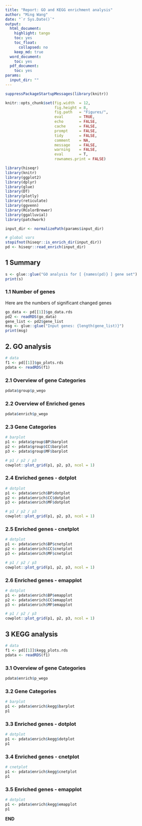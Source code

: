 ```yaml
---
title: "Report: GO and KEGG enrichment analysis"
author: "Ming Wang"
date: "`r Sys.Date()`"
output:
  html_document:
    highlight: tango
    toc: yes
    toc_float:
      collapsed: no
    keep_md: true
  word_document:
    toc: yes
  pdf_document:
    toc: yes
params:
  input_dir: ""
---
```


```r
suppressPackageStartupMessages(library(knitr))

knitr::opts_chunk$set(fig.width  = 12, 
                      fig.height = 8, 
                      fig.path   = "Figures/",
                      eval       = TRUE,
                      echo       = FALSE,
                      cache      = FALSE,
                      prompt     = FALSE,
                      tidy       = FALSE,
                      comment    = NA,
                      message    = FALSE,
                      warning    = FALSE,
                      eval       = T,
                      rownames.print = FALSE)
```


```r
library(hiseqr)
library(knitr)
library(ggplot2)
library(dplyr)
library(glue)
library(DT)
library(plotly)
library(reticulate)
library(ggvenn)
library(RColorBrewer)
library(ggalluvial)
library(patchwork)
```


```r
input_dir <- normalizePath(params$input_dir)
```


```r
# global vars
stopifnot(hiseqr::is_enrich_dir(input_dir))
pd <- hiseqr::read_enrich(input_dir)
```


## 1 Summary

```r
s <- glue::glue("GO analysis for [ {names(pd)} ] gene set")
print(s)
```


### 1.1 Number of genes

Here are the numbers of significant changed genes

```r
go_data <- pd[[1]]$go_data.rds
pd2 <- readRDS(go_data)
gene_list <- pd2$gene_list
msg <- glue::glue("Input genes: {length(gene_list)}")
print(msg)
```

## 2. GO analysis

```r
# data
f1 <- pd[[1]]$go_plots.rds
pdata <- readRDS(f1)
```

### 2.1 Overview of gene **Categories**

```r
pdata$group$p_wego
```

### 2.2 Overview of **Enriched** genes

```r
pdata$enrich$p_wego
```

### 2.3 Gene **Categories**

```r
# barplot
p1 <- pdata$group$BP$barplot
p2 <- pdata$group$CC$barplot
p3 <- pdata$group$MF$barplot

# p1 / p2 / p3
cowplot::plot_grid(p1, p2, p3, ncol = 1)
```


### 2.4 Enriched genes - dotplot

```r
# dotplot
p1 <- pdata$enrich$BP$dotplot
p2 <- pdata$enrich$CC$dotplot
p3 <- pdata$enrich$MF$dotplot

# p1 / p2 / p3
cowplot::plot_grid(p1, p2, p3, ncol = 1)
```


### 2.5 Enriched genes - cnetplot

```r
# dotplot
p1 <- pdata$enrich$BP$cnetplot
p2 <- pdata$enrich$CC$cnetplot
p3 <- pdata$enrich$MF$cnetplot

# p1 / p2 / p3
cowplot::plot_grid(p1, p2, p3, ncol = 1)
```


### 2.6 Enriched genes - emapplot

```r
# dotplot
p1 <- pdata$enrich$BP$emapplot  
p2 <- pdata$enrich$CC$emapplot
p3 <- pdata$enrich$MF$emapplot

# p1 / p2 / p3
cowplot::plot_grid(p1, p2, p3, ncol = 1)
```


## 3 KEGG analysis

```r
# data
f1 <- pd[[1]]$kegg_plots.rds
pdata <- readRDS(f1)
```

### 3.1 Overview of gene **Categories**

```r
pdata$enrich$p_wego
```


### 3.2 Gene **Categories**

```r
# barplot
p1 <- pdata$enrich$kegg$barplot
p1
```


### 3.3 Enriched genes - dotplot

```r
# dotplot
p1 <- pdata$enrich$kegg$dotplot
p1
```


### 3.4 Enriched genes - cnetplot

```r
# cnetplot
p1 <- pdata$enrich$kegg$cnetplot
p1
```


### 3.5 Enriched genes - emapplot

```r
# dotplot
p1 <- pdata$enrich$kegg$emapplot
p1
```

**END**
